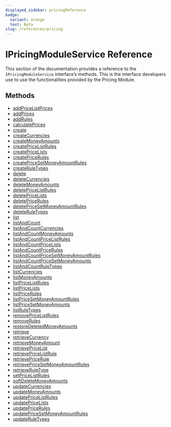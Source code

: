 ```yaml
---
displayed_sidebar: pricingReference
badge:
  variant: orange
  text: Beta
slug: /references/pricing
---
```



# IPricingModuleService  Reference

This section of the documentation provides a reference to the `IPricingModuleService` interface’s methods. This is the interface developers use to use the functionalities provided by the Pricing Module.

## Methods

- [addPriceListPrices](../IPricingModuleService/methods/pricing.IPricingModuleService.addPriceListPrices.mdx)
- [addPrices](../IPricingModuleService/methods/pricing.IPricingModuleService.addPrices.mdx)
- [addRules](../IPricingModuleService/methods/pricing.IPricingModuleService.addRules.mdx)
- [calculatePrices](../IPricingModuleService/methods/pricing.IPricingModuleService.calculatePrices.mdx)
- [create](../IPricingModuleService/methods/pricing.IPricingModuleService.create.mdx)
- [createCurrencies](../IPricingModuleService/methods/pricing.IPricingModuleService.createCurrencies.mdx)
- [createMoneyAmounts](../IPricingModuleService/methods/pricing.IPricingModuleService.createMoneyAmounts.mdx)
- [createPriceListRules](../IPricingModuleService/methods/pricing.IPricingModuleService.createPriceListRules.mdx)
- [createPriceLists](../IPricingModuleService/methods/pricing.IPricingModuleService.createPriceLists.mdx)
- [createPriceRules](../IPricingModuleService/methods/pricing.IPricingModuleService.createPriceRules.mdx)
- [createPriceSetMoneyAmountRules](../IPricingModuleService/methods/pricing.IPricingModuleService.createPriceSetMoneyAmountRules.mdx)
- [createRuleTypes](../IPricingModuleService/methods/pricing.IPricingModuleService.createRuleTypes.mdx)
- [delete](../IPricingModuleService/methods/pricing.IPricingModuleService.delete.mdx)
- [deleteCurrencies](../IPricingModuleService/methods/pricing.IPricingModuleService.deleteCurrencies.mdx)
- [deleteMoneyAmounts](../IPricingModuleService/methods/pricing.IPricingModuleService.deleteMoneyAmounts.mdx)
- [deletePriceListRules](../IPricingModuleService/methods/pricing.IPricingModuleService.deletePriceListRules.mdx)
- [deletePriceLists](../IPricingModuleService/methods/pricing.IPricingModuleService.deletePriceLists.mdx)
- [deletePriceRules](../IPricingModuleService/methods/pricing.IPricingModuleService.deletePriceRules.mdx)
- [deletePriceSetMoneyAmountRules](../IPricingModuleService/methods/pricing.IPricingModuleService.deletePriceSetMoneyAmountRules.mdx)
- [deleteRuleTypes](../IPricingModuleService/methods/pricing.IPricingModuleService.deleteRuleTypes.mdx)
- [list](../IPricingModuleService/methods/pricing.IPricingModuleService.list.mdx)
- [listAndCount](../IPricingModuleService/methods/pricing.IPricingModuleService.listAndCount.mdx)
- [listAndCountCurrencies](../IPricingModuleService/methods/pricing.IPricingModuleService.listAndCountCurrencies.mdx)
- [listAndCountMoneyAmounts](../IPricingModuleService/methods/pricing.IPricingModuleService.listAndCountMoneyAmounts.mdx)
- [listAndCountPriceListRules](../IPricingModuleService/methods/pricing.IPricingModuleService.listAndCountPriceListRules.mdx)
- [listAndCountPriceLists](../IPricingModuleService/methods/pricing.IPricingModuleService.listAndCountPriceLists.mdx)
- [listAndCountPriceRules](../IPricingModuleService/methods/pricing.IPricingModuleService.listAndCountPriceRules.mdx)
- [listAndCountPriceSetMoneyAmountRules](../IPricingModuleService/methods/pricing.IPricingModuleService.listAndCountPriceSetMoneyAmountRules.mdx)
- [listAndCountPriceSetMoneyAmounts](../IPricingModuleService/methods/pricing.IPricingModuleService.listAndCountPriceSetMoneyAmounts.mdx)
- [listAndCountRuleTypes](../IPricingModuleService/methods/pricing.IPricingModuleService.listAndCountRuleTypes.mdx)
- [listCurrencies](../IPricingModuleService/methods/pricing.IPricingModuleService.listCurrencies.mdx)
- [listMoneyAmounts](../IPricingModuleService/methods/pricing.IPricingModuleService.listMoneyAmounts.mdx)
- [listPriceListRules](../IPricingModuleService/methods/pricing.IPricingModuleService.listPriceListRules.mdx)
- [listPriceLists](../IPricingModuleService/methods/pricing.IPricingModuleService.listPriceLists.mdx)
- [listPriceRules](../IPricingModuleService/methods/pricing.IPricingModuleService.listPriceRules.mdx)
- [listPriceSetMoneyAmountRules](../IPricingModuleService/methods/pricing.IPricingModuleService.listPriceSetMoneyAmountRules.mdx)
- [listPriceSetMoneyAmounts](../IPricingModuleService/methods/pricing.IPricingModuleService.listPriceSetMoneyAmounts.mdx)
- [listRuleTypes](../IPricingModuleService/methods/pricing.IPricingModuleService.listRuleTypes.mdx)
- [removePriceListRules](../IPricingModuleService/methods/pricing.IPricingModuleService.removePriceListRules.mdx)
- [removeRules](../IPricingModuleService/methods/pricing.IPricingModuleService.removeRules.mdx)
- [restoreDeletedMoneyAmounts](../IPricingModuleService/methods/pricing.IPricingModuleService.restoreDeletedMoneyAmounts.mdx)
- [retrieve](../IPricingModuleService/methods/pricing.IPricingModuleService.retrieve.mdx)
- [retrieveCurrency](../IPricingModuleService/methods/pricing.IPricingModuleService.retrieveCurrency.mdx)
- [retrieveMoneyAmount](../IPricingModuleService/methods/pricing.IPricingModuleService.retrieveMoneyAmount.mdx)
- [retrievePriceList](../IPricingModuleService/methods/pricing.IPricingModuleService.retrievePriceList.mdx)
- [retrievePriceListRule](../IPricingModuleService/methods/pricing.IPricingModuleService.retrievePriceListRule.mdx)
- [retrievePriceRule](../IPricingModuleService/methods/pricing.IPricingModuleService.retrievePriceRule.mdx)
- [retrievePriceSetMoneyAmountRules](../IPricingModuleService/methods/pricing.IPricingModuleService.retrievePriceSetMoneyAmountRules.mdx)
- [retrieveRuleType](../IPricingModuleService/methods/pricing.IPricingModuleService.retrieveRuleType.mdx)
- [setPriceListRules](../IPricingModuleService/methods/pricing.IPricingModuleService.setPriceListRules.mdx)
- [softDeleteMoneyAmounts](../IPricingModuleService/methods/pricing.IPricingModuleService.softDeleteMoneyAmounts.mdx)
- [updateCurrencies](../IPricingModuleService/methods/pricing.IPricingModuleService.updateCurrencies.mdx)
- [updateMoneyAmounts](../IPricingModuleService/methods/pricing.IPricingModuleService.updateMoneyAmounts.mdx)
- [updatePriceListRules](../IPricingModuleService/methods/pricing.IPricingModuleService.updatePriceListRules.mdx)
- [updatePriceLists](../IPricingModuleService/methods/pricing.IPricingModuleService.updatePriceLists.mdx)
- [updatePriceRules](../IPricingModuleService/methods/pricing.IPricingModuleService.updatePriceRules.mdx)
- [updatePriceSetMoneyAmountRules](../IPricingModuleService/methods/pricing.IPricingModuleService.updatePriceSetMoneyAmountRules.mdx)
- [updateRuleTypes](../IPricingModuleService/methods/pricing.IPricingModuleService.updateRuleTypes.mdx)
